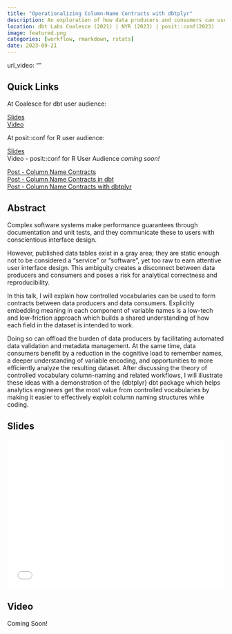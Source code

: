 ```yaml
---
title: "Operationalizing Column-Name Contracts with dbtplyr"
description: An exploration of how data producers and consumers can use column names as interfaces, configuations, and code to improve data quality and discoverability. The second half of the talk demonstrates how to implement these ideas with my `dbtplyr` dbt package. 
location: dbt Labs Coalesce (2021) | NYR (2023) | posit::conf(2023)
image: featured.png
categories: [workflow, rmarkdown, rstats]
date: 2023-09-21
---
```


url_video: ""

:::{.panel-tabset}

## Quick Links

At Coalesce for dbt user audience:

<span><i class = 'bi bi-file-bar-graph'></i> [Slides](slides.pdf) </span>    
<span><i class = 'bi bi-play'></i> [Video](https://www.getdbt.com/coalesce-2021/operationalizing-columnname-contracts-with-dbtplyr/) </span> 

At posit::conf for R user audience: 

<span><i class = 'bi bi-file-bar-graph'></i> [Slides](slides-posit.pdf) </span>    
<span><i class = 'bi bi-play'></i> Video - posit::conf for R User Audience *coming soon!* </span>

<span><i class = 'bi bi-pencil'></i> [Post - Column Name Contracts](/post/column-name-contracts/) </span>    
<span><i class = 'bi bi-pencil'></i> [Post - Column Name Contracts in dbt](/post/convo-dbt/) </span>    
<span><i class = 'bi bi-pencil'></i> [Post - Column Name Contracts with dbtplyr](/post/convo-dbt-update/) </span>    

## Abstract 

Complex software systems make performance guarantees through documentation and unit tests, and they communicate these to users with conscientious interface design.

However, published data tables exist in a gray area; they are static enough not to be considered a “service” or “software”, yet too raw to earn attentive user interface design. This ambiguity creates a disconnect between data producers and consumers and poses a risk for analytical correctness and reproducibility.

In this talk, I will explain how controlled vocabularies can be used to form contracts between data producers and data consumers. Explicitly embedding meaning in each component of variable names is a low-tech and low-friction approach which builds a shared understanding of how each field in the dataset is intended to work.

Doing so can offload the burden of data producers by facilitating automated data validation and metadata management. At the same time, data consumers benefit by a reduction in the cognitive load to remember names, a deeper understanding of variable encoding, and opportunities to more efficiently analyze the resulting dataset. After discussing the theory of controlled vocabulary column-naming and related workflows, I will illustrate these ideas with a demonstration of the {dbtplyr} dbt package which helps analytics engineers get the most value from controlled vocabularies by making it easier to effectively exploit column naming structures while coding.

## Slides

<div id='slides' style="width:100%; aspect-ratio:16/11;">
<embed src="slides.pdf#zoom=Fit" width="100%" height = "100%"/>
</div>

## Video

Coming Soon!

:::


